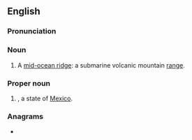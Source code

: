 {{also|mor|mór|mòr|Mór|môr|Mòr|mór-|Appendix:Variations of "mor"}}
==English==

===Pronunciation===
{{rfp|Are these ever pronounced? Are they pronounced like [[more]] or as initialisms?|lang=en}}

===Noun===
{{en-noun}}

# A [[w:Mid-ocean ridge|mid-ocean ridge]]: a submarine volcanic mountain [[range]].

===Proper noun===
{{en-proper noun}}

# {{abbreviation of|Morelos|lang=en}}, a state of [[Mexico]].

===Anagrams===
* {{anagrams|en|a=mor|MRO|O/RM|OMR|ORM|RMO|ROM|Rom|Rom.|rom}}